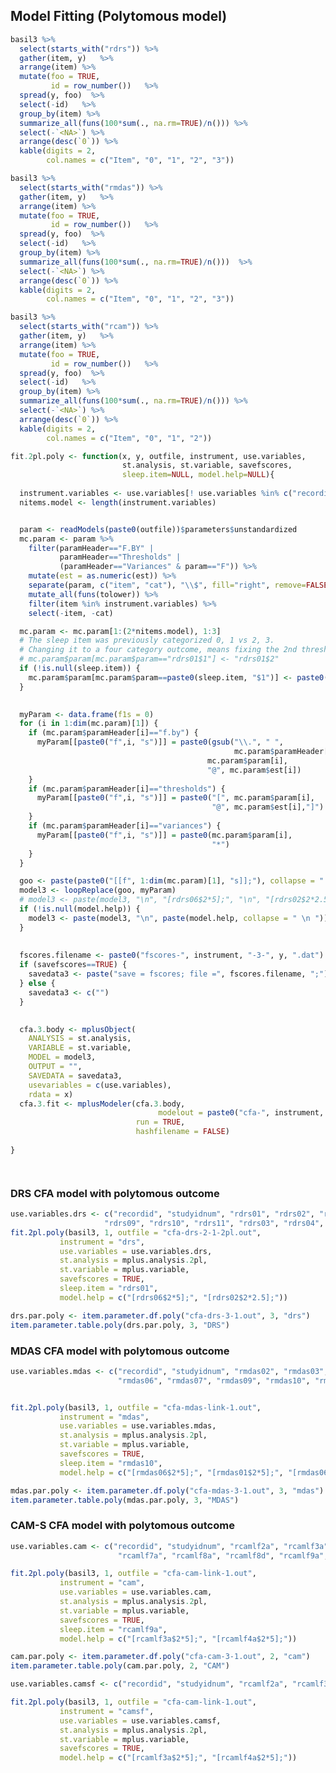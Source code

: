 
## Model Fitting (Polytomous model)

```r
basil3 %>%
  select(starts_with("rdrs")) %>%
  gather(item, y)   %>%
  arrange(item) %>%
  mutate(foo = TRUE,
         id = row_number())   %>%
  spread(y, foo)  %>%
  select(-id)   %>%
  group_by(item) %>%
  summarize_all(funs(100*sum(., na.rm=TRUE)/n())) %>%
  select(-`<NA>`) %>%
  arrange(desc(`0`)) %>%
  kable(digits = 2, 
        col.names = c("Item", "0", "1", "2", "3"))


```


```r
basil3 %>%
  select(starts_with("rmdas")) %>%
  gather(item, y)   %>%
  arrange(item) %>%
  mutate(foo = TRUE,
         id = row_number())   %>%
  spread(y, foo)  %>%
  select(-id)   %>%
  group_by(item) %>%
  summarize_all(funs(100*sum(., na.rm=TRUE)/n()))  %>%
  select(-`<NA>`) %>%
  arrange(desc(`0`)) %>%
  kable(digits = 2, 
        col.names = c("Item", "0", "1", "2", "3"))
```


```r
basil3 %>%
  select(starts_with("rcam")) %>%
  gather(item, y)   %>%
  arrange(item) %>%
  mutate(foo = TRUE,
         id = row_number())   %>%
  spread(y, foo)  %>%
  select(-id)   %>%
  group_by(item) %>%
  summarize_all(funs(100*sum(., na.rm=TRUE)/n())) %>%
  select(-`<NA>`) %>%
  arrange(desc(`0`)) %>%
  kable(digits = 2, 
        col.names = c("Item", "0", "1", "2"))
```

```r


fit.2pl.poly <- function(x, y, outfile, instrument, use.variables, 
                         st.analysis, st.variable, savefscores, 
                         sleep.item=NULL, model.help=NULL){
  
  instrument.variables <- use.variables[! use.variables %in% c("recordid", "studyid", "studyidnum")]
  nitems.model <- length(instrument.variables)


  param <- readModels(paste0(outfile))$parameters$unstandardized
  mc.param <- param %>%
    filter(paramHeader=="F.BY" | 
           paramHeader=="Thresholds" |
           (paramHeader=="Variances" & param=="F")) %>%
    mutate(est = as.numeric(est)) %>%
    separate(param, c("item", "cat"), "\\$", fill="right", remove=FALSE, convert=TRUE) %>%
    mutate_all(funs(tolower)) %>%
    filter(item %in% instrument.variables) %>%
    select(-item, -cat)

  mc.param <- mc.param[1:(2*nitems.model), 1:3]
  # The sleep item was previously categorized 0, 1 vs 2, 3.  
  # Changing it to a four category outcome, means fixing the 2nd threshold 
  # mc.param$param[mc.param$param=="rdrs01$1"] <- "rdrs01$2"
  if (!is.null(sleep.item)) {
    mc.param$param[mc.param$param==paste0(sleep.item, "$1")] <- paste0(sleep.item, "$2")
  }
  

  myParam <- data.frame(f1s = 0)
  for (i in 1:dim(mc.param)[1]) {
    if (mc.param$paramHeader[i]=="f.by") {
      myParam[[paste0("f",i, "s")]] = paste0(gsub("\\.", " ", 
                                                  mc.param$paramHeader[i]), " ",
                                            mc.param$param[i], 
                                            "@", mc.param$est[i])
    }
    if (mc.param$paramHeader[i]=="thresholds") {
      myParam[[paste0("f",i, "s")]] = paste0("[", mc.param$param[i], 
                                             "@", mc.param$est[i],"]")
    }
    if (mc.param$paramHeader[i]=="variances") {
      myParam[[paste0("f",i, "s")]] = paste0(mc.param$param[i], 
                                             "*")
    }
  }

  goo <- paste(paste0("[[f", 1:dim(mc.param)[1], "s]];"), collapse = " \n ")
  model3 <- loopReplace(goo, myParam)
  # model3 <- paste(model3, "\n", "[rdrs06$2*5];", "\n", "[rdrs02$2*2.5];")
  if (!is.null(model.help)) {
    model3 <- paste(model3, "\n", paste(model.help, collapse = " \n "))
  }
  
  
  fscores.filename <- paste0("fscores-", instrument, "-3-", y, ".dat")
  if (savefscores==TRUE) {
    savedata3 <- paste("save = fscores; file =", fscores.filename, ";")
  } else {
    savedata3 <- c("")
  }
  

  cfa.3.body <- mplusObject(
    ANALYSIS = st.analysis,
    VARIABLE = st.variable,
    MODEL = model3,
    OUTPUT = "",
    SAVEDATA = savedata3,
    usevariables = c(use.variables),
    rdata = x)
  cfa.3.fit <- mplusModeler(cfa.3.body, 
                                 modelout = paste0("cfa-", instrument, "-3-", y, ".inp"), 
                            run = TRUE,
                            hashfilename = FALSE)
  
}




```


### DRS CFA model with polytomous outcome
```r

use.variables.drs <- c("recordid", "studyidnum", "rdrs01", "rdrs02", "rdrs06", "rdrs07", "rdrs08", 
                     "rdrs09", "rdrs10", "rdrs11", "rdrs03", "rdrs04", "rdrs05", "rdrs12", "rdrs13")
fit.2pl.poly(basil3, 1, outfile = "cfa-drs-2-1-2pl.out",  
           instrument = "drs", 
           use.variables = use.variables.drs,
           st.analysis = mplus.analysis.2pl,
           st.variable = mplus.variable,
           savefscores = TRUE,
           sleep.item = "rdrs01",
           model.help = c("[rdrs06$2*5];", "[rdrs02$2*2.5];"))

```




```r
drs.par.poly <- item.parameter.df.poly("cfa-drs-3-1.out", 3, "drs")
item.parameter.table.poly(drs.par.poly, 3, "DRS")


```


### MDAS CFA model with polytomous outcome
```r
use.variables.mdas <- c("recordid", "studyidnum", "rmdas02", "rmdas03", "rmdas04", "rmdas05", 
                        "rmdas06", "rmdas07", "rmdas09", "rmdas10", "rmdas01", "rmdas08")


fit.2pl.poly(basil3, 1, outfile = "cfa-mdas-link-1.out",  
           instrument = "mdas", 
           use.variables = use.variables.mdas,
           st.analysis = mplus.analysis.2pl,
           st.variable = mplus.variable,
           savefscores = TRUE,
           sleep.item = "rmdas10",
           model.help = c("[rmdas06$2*5];", "[rmdas01$2*5];", "[rmdas06$3*6];"))


```

```r
mdas.par.poly <- item.parameter.df.poly("cfa-mdas-3-1.out", 3, "mdas")
item.parameter.table.poly(mdas.par.poly, 3, "MDAS")

```

### CAM-S CFA model with polytomous outcome
```r
use.variables.cam <- c("recordid", "studyidnum", "rcamlf2a", "rcamlf3a", "rcamlf5a", "rcamlf6a", 
                        "rcamlf7a", "rcamlf8a", "rcamlf8d", "rcamlf9a", "rcamlf1a", "rcamlf4a")

fit.2pl.poly(basil3, 1, outfile = "cfa-cam-link-1.out",  
           instrument = "cam", 
           use.variables = use.variables.cam,
           st.analysis = mplus.analysis.2pl,
           st.variable = mplus.variable,
           savefscores = TRUE,
           sleep.item = "rcamlf9a",
           model.help = c("[rcamlf3a$2*5];", "[rcamlf4a$2*5];"))


```

```r
cam.par.poly <- item.parameter.df.poly("cfa-cam-3-1.out", 2, "cam")
item.parameter.table.poly(cam.par.poly, 2, "CAM")

```




```r
use.variables.camsf <- c("recordid", "studyidnum", "rcamlf2a", "rcamlf3a", "rcamlf1a", "rcamlf4a")

fit.2pl.poly(basil3, 1, outfile = "cfa-cam-link-1.out",  
           instrument = "camsf", 
           use.variables = use.variables.camsf,
           st.analysis = mplus.analysis.2pl,
           st.variable = mplus.variable,
           savefscores = TRUE,
           model.help = c("[rcamlf3a$2*5];", "[rcamlf4a$2*5];"))

```




